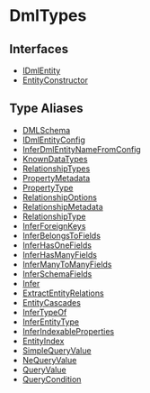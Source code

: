 
# DmlTypes

## Interfaces

- [IDmlEntity](../DmlTypes/interfaces/types.DmlTypes.IDmlEntity/page.mdx)
- [EntityConstructor](../DmlTypes/interfaces/types.DmlTypes.EntityConstructor/page.mdx)

## Type Aliases

- [DMLSchema](../DmlTypes/types/types.DmlTypes.DMLSchema/page.mdx)
- [IDmlEntityConfig](../DmlTypes/types/types.DmlTypes.IDmlEntityConfig/page.mdx)
- [InferDmlEntityNameFromConfig](../DmlTypes/types/types.DmlTypes.InferDmlEntityNameFromConfig/page.mdx)
- [KnownDataTypes](../DmlTypes/types/types.DmlTypes.KnownDataTypes/page.mdx)
- [RelationshipTypes](../DmlTypes/types/types.DmlTypes.RelationshipTypes/page.mdx)
- [PropertyMetadata](../DmlTypes/types/types.DmlTypes.PropertyMetadata/page.mdx)
- [PropertyType](../DmlTypes/types/types.DmlTypes.PropertyType/page.mdx)
- [RelationshipOptions](../DmlTypes/types/types.DmlTypes.RelationshipOptions/page.mdx)
- [RelationshipMetadata](../DmlTypes/types/types.DmlTypes.RelationshipMetadata/page.mdx)
- [RelationshipType](../DmlTypes/types/types.DmlTypes.RelationshipType/page.mdx)
- [InferForeignKeys](../DmlTypes/types/types.DmlTypes.InferForeignKeys/page.mdx)
- [InferBelongsToFields](../DmlTypes/types/types.DmlTypes.InferBelongsToFields/page.mdx)
- [InferHasOneFields](../DmlTypes/types/types.DmlTypes.InferHasOneFields/page.mdx)
- [InferHasManyFields](../DmlTypes/types/types.DmlTypes.InferHasManyFields/page.mdx)
- [InferManyToManyFields](../DmlTypes/types/types.DmlTypes.InferManyToManyFields/page.mdx)
- [InferSchemaFields](../DmlTypes/types/types.DmlTypes.InferSchemaFields/page.mdx)
- [Infer](../DmlTypes/types/types.DmlTypes.Infer/page.mdx)
- [ExtractEntityRelations](../DmlTypes/types/types.DmlTypes.ExtractEntityRelations/page.mdx)
- [EntityCascades](../DmlTypes/types/types.DmlTypes.EntityCascades/page.mdx)
- [InferTypeOf](../DmlTypes/types/types.DmlTypes.InferTypeOf/page.mdx)
- [InferEntityType](../DmlTypes/types/types.DmlTypes.InferEntityType/page.mdx)
- [InferIndexableProperties](../DmlTypes/types/types.DmlTypes.InferIndexableProperties/page.mdx)
- [EntityIndex](../DmlTypes/types/types.DmlTypes.EntityIndex/page.mdx)
- [SimpleQueryValue](../DmlTypes/types/types.DmlTypes.SimpleQueryValue/page.mdx)
- [NeQueryValue](../DmlTypes/types/types.DmlTypes.NeQueryValue/page.mdx)
- [QueryValue](../DmlTypes/types/types.DmlTypes.QueryValue/page.mdx)
- [QueryCondition](../DmlTypes/types/types.DmlTypes.QueryCondition/page.mdx)

